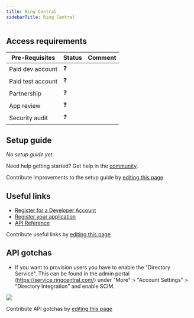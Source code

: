 ```yaml
---
title: Ring Central
sidebarTitle: Ring Central
---
```



<Overview />
<PreBuiltTooling />
<PreBuiltUseCases />

## Access requirements
| Pre-Requisites | Status | Comment|
| - | - | - |
| Paid dev account | ❓ |  |
| Paid test account | ❓ |  |
| Partnership | ❓ | |
| App review | ❓ |  |
| Security audit | ❓ | |


## Setup guide

_No setup guide yet._

<Tip>Need help getting started? Get help in the [community](https://nango.dev/slack).</Tip>

<Note>Contribute improvements to the setup guide by [editing this page](https://github.com/nangohq/nango/tree/master/docs/integrations/all/ring-central.mdx)</Note>


## Useful links

-   [Register for a Developer Account](https://developers.ringcentral.com/)
-   [Register your application](https://developers.ringcentral.com/guide/getting-started/register-app)
-   [API Reference](https://developers.ringcentral.com/api-reference/)

<Note>Contribute useful links by [editing this page](https://github.com/nangohq/nango/tree/master/docs/integrations/all/ring-central.mdx)</Note>

## API gotchas
- If you want to provision users you have to enable the "Directory Service". This can be found in the admin portal (https://service.ringcentral.com/)
under "More" > "Account Settings" > "Directory Integration" and enable SCIM.

<img src="/images/ring-central-directory-integration.png" />

<Note>Contribute API gotchas by [editing this page](https://github.com/nangohq/nango/tree/master/docs/integrations/all/ring-central.mdx)</Note>

